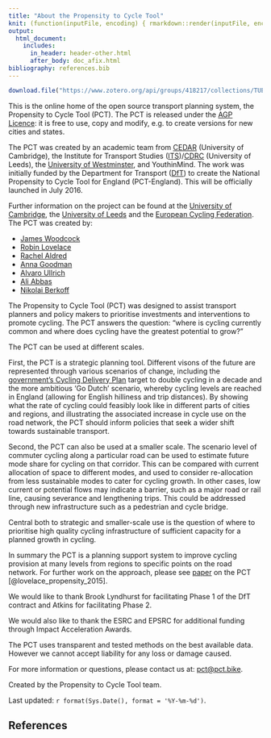```yaml
---
title: "About the Propensity to Cycle Tool"
knit: (function(inputFile, encoding) { rmarkdown::render(inputFile, encoding = encoding, output_file = file.path(dirname(inputFile), '../regions_www/about.html')) })
output:
  html_document:
    includes:
      in_header: header-other.html
      after_body: doc_afix.html
bibliography: references.bib
---
```


```r
download.file("https://www.zotero.org/api/groups/418217/collections/TUEXXIV4/items/top?limit=100&format=bibtex&v=1", destfile = "static/references.bib")
```

This is the online home of the open source transport planning system, the Propensity to Cycle Tool (PCT). The PCT is released under the [AGP Licence](http://pct.bike/kent/licence.html): it is free to use, copy and modify, e.g. to create versions for new cities and states.

The PCT was created by an academic team from [CEDAR](http://www.cedar.iph.cam.ac.uk/) (University of Cambridge), the Institute for Transport Studies ([ITS](http://www.its.leeds.ac.uk/))/[CDRC](http://cdrc.ac.uk/) (University of Leeds), the [University of Westminster](http://westminster.ac.uk/), and YouthinMind. The work was initially funded by the Department for Transport
([DfT](https://www.gov.uk/government/organisations/department-for-transport)) to create the National Propensity to  Cycle Tool for England (PCT-England). This will be officially launched in July 2016.

Further information on the project can be found at the [University of Cambridge](http://www.cedar.iph.cam.ac.uk/research/modelling/npct-tool/), the [University of Leeds](https://www.cdrc.ac.uk/research/npct/) and the [European Cycling Federation](https://ecf.com/news-and-events/news/national-propensity-cycle-tool-npct-project). The PCT was created by:

- [James Woodcock](http://www.cedar.iph.cam.ac.uk/people/leads/james-woodcock/)
- [Robin Lovelace](http://robinlovelace.net/)
- [Rachel Aldred](http://rachelaldred.org/)
- [Anna Goodman](http://www.lshtm.ac.uk/aboutus/people/goodman.anna)
- [Alvaro Ullrich](http://www.cedar.iph.cam.ac.uk/people/support/alvaro-ullrich/)
- [Ali Abbas](http://www.cedar.iph.cam.ac.uk/people/cdfs/ali-abbas/)
- [Nikolai Berkoff](https://github.com/nikolai-b)

The Propensity to Cycle Tool (PCT) was designed to assist transport planners and policy makers to prioritise investments and interventions to promote cycling. The PCT answers the question: "where is cycling currently common and where does cycling have the greatest potential to grow?"

The PCT can be used at different scales.

First, the PCT is a strategic planning tool. Different visons of the future are represented through various scenarios of change, including the [government's Cycling Delivery Plan](https://www.gov.uk/government/uploads/system/uploads/attachment_data/file/364791/141015_Cycling_Delivery_Plan.pdf) target to double cycling in a decade and the more ambitious 'Go Dutch' scenario, whereby cycling levels are reached in England (allowing for English hilliness and trip distances). By showing what the rate of cycling could feasibly look like in different parts of cities and regions, and illustrating the associated increase in cycle use on the road network, the PCT should inform policies that seek a wider shift towards sustainable transport.

Second, the PCT can also be used at a smaller scale. The scenario level of commuter cycling along a particular road can be used to estimate future mode share for cycling on that corridor. This can be compared with current allocation of space to different modes, and used to consider re-allocation from less sustainable modes to cater for cycling growth. In other cases, low current or potential flows may indicate a barrier, such as a major road or rail line, causing severance and lengthening trips. This could be addressed through new infrastructure such as a pedestrian and cycle bridge. 

Central both to strategic and smaller-scale use is the question of where to prioritise high quality cycling infrastructure of sufficient capacity for a planned growth in cycling.

In summary the PCT is a planning support system to improve cycling provision at many levels from regions to specific points on the road network. For further work on the approach, please see [paper](http://arxiv.org/abs/1509.04425) on the PCT [@lovelace_propensity_2015].

We would like to thank Brook Lyndhurst for facilitating Phase 1 of the DfT contract and Atkins for facilitating Phase 2.

We would also like to thank the ESRC and EPSRC for additional funding through Impact Acceleration Awards.

The PCT uses transparent and tested methods on the best available data. However we cannot accept liability for any loss or damage caused.

For more information or questions, please contact us at: [pct@pct.bike](mailto:pct@pct.bike).

Created by the Propensity to Cycle Tool team.

Last updated: `r format(Sys.Date(), format = '%Y-%m-%d')`.

## References